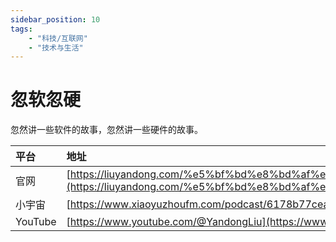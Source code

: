 ---
sidebar_position: 10
tags:
    - "科技/互联网"
    - "技术与生活"
---

# 忽软忽硬

忽然讲一些软件的故事，忽然讲一些硬件的故事。

| 平台 | 地址 |
|:--|:----|
| 官网 | [https://liuyandong.com/%e5%bf%bd%e8%bd%af%e5%bf%bd%e7%a1%ac%e7%94%b5%e5%8f%b0%e8%8a%82%e7%9b%ae%e5%88%97%e8%a1%a8](https://liuyandong.com/%e5%bf%bd%e8%bd%af%e5%bf%bd%e7%a1%ac%e7%94%b5%e5%8f%b0%e8%8a%82%e7%9b%ae%e5%88%97%e8%a1%a8) |
| 小宇宙 | [https://www.xiaoyuzhoufm.com/podcast/6178b77cea8c632efccbe6e5](https://www.xiaoyuzhoufm.com/podcast/6178b77cea8c632efccbe6e5) |
| YouTube | [https://www.youtube.com/@YandongLiu](https://www.youtube.com/@YandongLiu) |
